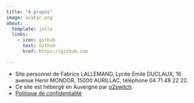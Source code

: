 ```yaml
---
title: "À propos"
image: avatar.png
about:
  template: jolla
  links:
    - icon: github
      text: Github
      href: https://github.com

---
```


* Site personnel de Fabrice LALLEMAND, Lycée Emile DUCLAUX, 16 avenue Henir MONDOR, 15000 AURILLAC, téléphone 04 71 48 22 22.
* Ce site est hébergé en Auvergne par [o2switch](https://www.o2switch.fr/).
* [Politique de confidentialité](politique_conf.qmd)
